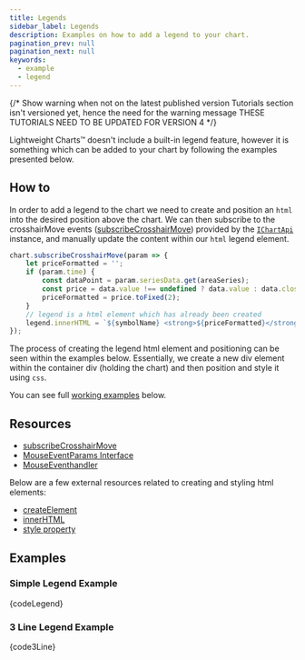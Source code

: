 ```yaml
---
title: Legends
sidebar_label: Legends
description: Examples on how to add a legend to your chart.
pagination_prev: null
pagination_next: null
keywords:
  - example
  - legend
---
```



{/*
  Show warning when not on the latest published version
  Tutorials section isn't versioned yet, hence the need for the warning message
  THESE TUTORIALS NEED TO BE UPDATED FOR VERSION 4
*/}

<VersionWarningAdmonition
	notCurrent="This example is for the latest published version of Lightweight Charts."
	type="caution"
	displayVersionMessage
/>

Lightweight Charts™ doesn't include a built-in legend feature, however it is something which can be added
to your chart by following the examples presented below.

## How to

In order to add a legend to the chart we need to create and position an `html` into the desired position above
the chart. We can then subscribe to the crosshairMove events ([subscribeCrosshairMove](/docs/api/interfaces/IChartApi#subscribecrosshairmove)) provided by the [`IChartApi`](/docs/api/interfaces/IChartApi) instance, and manually
update the content within our `html` legend element.

```js
chart.subscribeCrosshairMove(param => {
    let priceFormatted = '';
    if (param.time) {
        const dataPoint = param.seriesData.get(areaSeries);
        const price = data.value !== undefined ? data.value : data.close;
        priceFormatted = price.toFixed(2);
    }
    // legend is a html element which has already been created
    legend.innerHTML = `${symbolName} <strong>${priceFormatted}</strong>`;
});
```

The process of creating the legend html element and positioning can be seen within the examples below.
Essentially, we create a new div element within the container div (holding the chart) and then position
and style it using `css`.

You can see full [working examples](#examples) below.

## Resources

- [subscribeCrosshairMove](/docs/api/interfaces/IChartApi#subscribecrosshairmove)
- [MouseEventParams Interface](/docs/api/interfaces/MouseEventParams)
- [MouseEventhandler](/docs/api#mouseeventhandler)

Below are a few external resources related to creating and styling html elements:

- [createElement](https://developer.mozilla.org/en-US/docs/Web/API/Document/createElement)
- [innerHTML](https://developer.mozilla.org/en-US/docs/Web/API/Element/innerHTML)
- [style property](https://developer.mozilla.org/en-US/docs/Web/API/HTMLElement/style)

## Examples


<UsageGuidePartial />


### Simple Legend Example


<CodeBlock replaceThemeConstants chart className="language-js" hideableCode chartOnTop>
	{codeLegend}
</CodeBlock>

### 3 Line Legend Example


<CodeBlock replaceThemeConstants chart className="language-js" hideableCode chartOnTop>
	{code3Line}
</CodeBlock>
